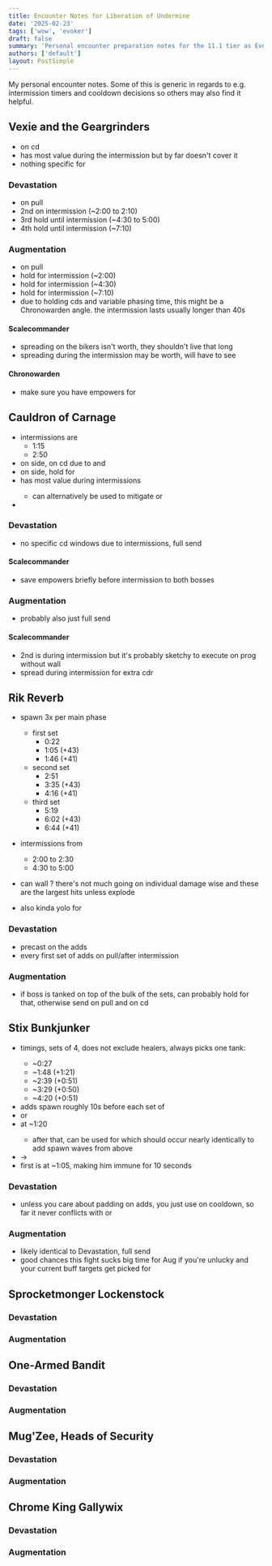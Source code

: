 ```yaml
---
title: Encounter Notes for Liberation of Undermine
date: '2025-02-23'
tags: ['wow', 'evoker']
draft: false
summary: 'Personal encounter preparation notes for the 11.1 tier as Evoker'
authors: ['default']
layout: PostSimple
---
```


<TOCInline toc={props.toc} asDisclosure collapse />

My personal encounter notes. Some of this is generic in regards to e.g. intermission timers and cooldown decisions so others may also find it helpful.

<script src="https://wow.zamimg.com/js/tooltips.js"></script>

## Vexie and the Geargrinders

- <RenewingBlaze /> on cd
- <Zephyr /> has most value during the intermission but by far doesn't cover it
- nothing specific for <ObsidianScales />

### Devastation

- <Dragonrage /> on pull
- 2nd <Dragonrage /> on intermission (~2:00 to 2:10)
- 3rd <Dragonrage /> hold until intermission (~4:30 to 5:00)
- 4th <Dragonrage /> hold until intermission (~7:10)

### Augmentation

- <BreathOfEons/> on pull
- hold <BreathOfEons/> for intermission (~2:00)
- hold <BreathOfEons/> for intermission (~4:30)
- hold <BreathOfEons/> for intermission (~7:10)
- due to holding cds and variable phasing time, this might be a Chronowarden angle. the intermission lasts usually longer than 40s

#### Scalecommander
- spreading <Bombardments /> on the bikers isn't worth, they shouldn't live that long
- spreading <Bombardments /> during the intermission may be worth, will have to see

#### Chronowarden

- make sure you have empowers for <BreathOfEons />

## Cauldron of Carnage

- intermissions are
  - 1:15
  - 2:50
- on <Torq/> side, <RenewingBlaze /> on cd due to <GalvanizedSpite /> and <StaticCharge />
- on <Flarendo /> side, hold <RenewingBlaze /> for <MoltenPhlegm />
- <Zephyr /> has most value during intermissions
  - can alternatively be used to mitigate <MoltenPhlegm /> or <Scrapbomb />
- <ObsidianScales /> <Scrapbomb />

### Devastation

- no specific cd windows due to intermissions, full send

#### Scalecommander

- save empowers briefly before intermission to <MassDisintegrate /> both bosses

### Augmentation

- probably also just full send

#### Scalecommander

- 2nd <BreathOfEons/> is during intermission but it's probably sketchy to execute on prog without wall
- spread <Bombardments /> during intermission for extra cdr

## Rik Reverb

- <Pyrotechnics /> spawn 3x per main phase
  - first set
    - 0:22
    - 1:05 (+43)
    - 1:46 (+41)
  - second set
    - 2:51
    - 3:35 (+43)
    - 4:16 (+41)
  - third set
    - 5:19
    - 6:02 (+43)
    - 6:44 (+41)
- intermissions from
  - 2:00 to 2:30
  - 4:30 to 5:00

- can wall <StaticJolt />? there's not much going on individual damage wise and these are the largest hits unless <Pyrotechnics /> explode
- <Zephyr /> also kinda yolo for <StaticJolt />

### Devastation

- precast <DeepBreath /> on the adds 
- <Dragonrage /> every first set of adds on pull/after intermission

### Augmentation

- if boss is tanked on top of the bulk of the sets, can probably hold <BreathOfEons /> for that, otherwise send on pull and on cd

## Stix Bunkjunker

- <RollingRubbish /> timings, sets of 4, does not exclude healers, always picks one tank:
  - ~0:27
  - ~1:48 (+1:21)
  - ~2:39 (+0:51)
  - ~3:29 (+0:50)
  - ~4:20 (+0:51)
- adds spawn roughly 10s before each set of <RollingRubbish />
- <RenewingBlaze /> <Incinerator /> or <ScrapRockets />
- <Zephyr /> <TrashCompactor /> at ~1:20
  - after that, can be used for <ElectromagneticSorting /> which should occur nearly identically to add spawn waves from above
- <ObsidianScales /> -> <PrototypePowercoil />
- first <Overdrive /> is at ~1:05, making him immune for 10 seconds

### Devastation
- unless you care about padding on adds, you just use <Dragonrage /> on cooldown, so far it never conflicts with <RollingRubbish /> or <Overdrive />

### Augmentation
- likely identical to Devastation, full send
- good chances this fight sucks big time for Aug if you're unlucky and your current buff targets get picked for <RollingRubbish />

## Sprocketmonger Lockenstock

### Devastation

### Augmentation

## One-Armed Bandit

### Devastation

### Augmentation

## Mug'Zee, Heads of Security

### Devastation

### Augmentation

## Chrome King Gallywix

### Devastation

### Augmentation
